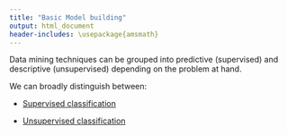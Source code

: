 ```yaml
---
title: "Basic Model building"
output: html_document
header-includes: \usepackage{amsmath}
---
```


Data mining techniques can be grouped into predictive (supervised) and descriptive (unsupervised) depending on the problem at hand.

We can broadly distinguish between:


 - [Supervised classification](./basicModelBuildingSupervised.Rmd)
 
 - [Unsupervised classification](./basicModelBuildingUnsupervised.Rmd)


